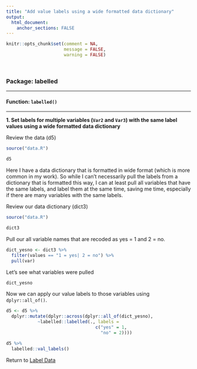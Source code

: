 ```yaml
---
title: "Add value labels using a wide formatted data dictionary"
output: 
  html_document:
    anchor_sections: FALSE
---
```


```r
knitr::opts_chunk$set(comment = NA,
                      message = FALSE,
                      warning = FALSE)
```

<br>


### Package: labelled

---

#### Function: `labelled()`

---

**1\. Set labels for multiple variables (`Var2` and `Var3`) with the same label values using a wide formatted data dictionary**

Review the data (d5)

```r

source("data.R")

d5

```

Here I have a data dictionary that is formatted in wide format (which is more common in my work). So while I can't necessarily pull the labels from a dictionary that is formatted this way, I can at least pull all variables that have the same labels, and label them at the same time, saving me time, especially if there are many variables with the same labels.

Review our data dictionary (dict3)

```r

source("data.R")

dict3

```

Pull our all variable names that are recoded as yes = 1 and 2 = no.

```r

dict_yesno <- dict3 %>%
  filter(values == "1 = yes| 2 = no") %>%
  pull(var)

```

Let's see what variables were pulled

```r

dict_yesno

```


Now we can apply our value labels to those variables using `dplyr::all_of()`.

```r

d5 <- d5 %>% 
  dplyr::mutate(dplyr::across(dplyr::all_of(dict_yesno), 
            ~labelled::labelled(., labels = 
                                  c("yes" = 1,
                                    "no" = 2))))

d5 %>% 
  labelled::val_labels()


```



Return to [Label Data](https://github.com/Cghlewis/data-wrangling-functions/wiki/Label Data)